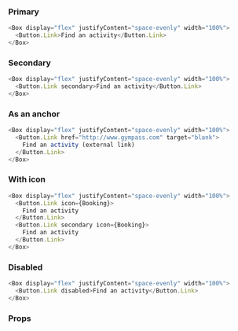 ### Primary

```javascript
<Box display="flex" justifyContent="space-evenly" width="100%">
  <Button.Link>Find an activity</Button.Link>
</Box>
```

### Secondary

```javascript
<Box display="flex" justifyContent="space-evenly" width="100%">
  <Button.Link secondary>Find an activity</Button.Link>
</Box>
```

### As an anchor

```javascript
<Box display="flex" justifyContent="space-evenly" width="100%">
  <Button.Link href="http://www.gympass.com" target="blank">
    Find an activity (external link)
  </Button.Link>
</Box>
```

### With icon

```javascript
<Box display="flex" justifyContent="space-evenly" width="100%">
  <Button.Link icon={Booking}>
    Find an activity
  </Button.Link>
  <Button.Link secondary icon={Booking}>
    Find an activity
  </Button.Link>
</Box>
```

### Disabled

```javascript
<Box display="flex" justifyContent="space-evenly" width="100%">
  <Button.Link disabled>Find an activity</Button.Link>
</Box>
```

### Props

<PropsTable component="Button.Link" platform="web" />
